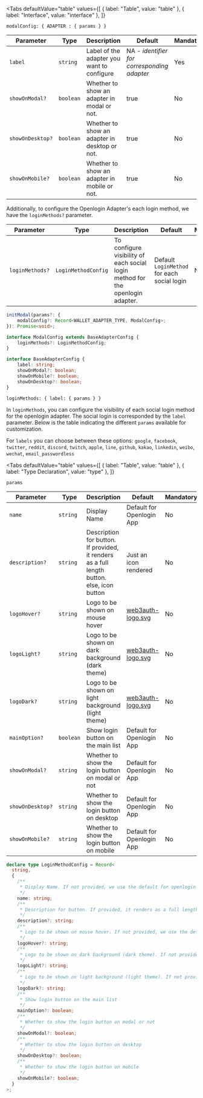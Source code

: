 
<Tabs
  defaultValue="table"
  values={[
    { label: "Table", value: "table" },
    { label: "Interface", value: "interface" },
  ]}
>

<TabItem value="table">

`modalConfig: { ADAPTER : { params } }`

| Parameter        | Type      | Description                                   | Default                                     | Mandatory |
| ---------------- | --------- | --------------------------------------------- | ------------------------------------------- | --------- |
| `label`          | `string`  | Label of the adapter you want to configure    | NA - _identifier for corresponding adapter_ | Yes       |
| `showOnModal?`   | `boolean` | Whether to show an adapter in modal or not.   | true                                        | No        |
| `showOnDesktop?` | `boolean` | Whether to show an adapter in desktop or not. | true                                        | No        |
| `showOnMobile?`  | `boolean` | Whether to show an adapter in mobile or not.  | true                                        | No        |

Additionally, to configure the Openlogin Adapter's each login method, we have the `loginMethods?` parameter.

| Parameter       | Type                | Description                                                                    | Default                                     | Mandatory |
| --------------- | ------------------- | ------------------------------------------------------------------------------ | ------------------------------------------- | --------- |
| `loginMethods?` | `LoginMethodConfig` | To configure visibility of each social login method for the openlogin adapter. | Default `LoginMethod` for each social login | No        |

</TabItem>

<TabItem value="interface">

```ts
initModal(params?: {
    modalConfig?: Record<WALLET_ADAPTER_TYPE, ModalConfig>;
}): Promise<void>;

interface ModalConfig extends BaseAdapterConfig {
    loginMethods?: LoginMethodConfig;
}

interface BaseAdapterConfig {
    label: string;
    showOnModal?: boolean;
    showOnMobile?: boolean;
    showOnDesktop?: boolean;
}
```

</TabItem>

</Tabs>

`loginMethods: { label: { params } }`

In `loginMethods`, you can configure the visibility of each social login method for the openlogin adapter. The social login is corresponded by the
`label` parameter. Below is the table indicating the different `params` available for customization.

For `labels` you can choose between these options: `google`, `facebook`, `twitter`, `reddit`, `discord`, `twitch`, `apple`, `line`, `github`, `kakao`,
`linkedin`, `weibo`, `wechat`, `email_passwordless`

<Tabs
  defaultValue="table"
  values={[
    { label: "Table", value: "table" },
    { label: "Type Declaration", value: "type" },
  ]}
>

<TabItem value="table">

`params`

| Parameter        | Type      | Description                                                                                | Default                                                           | Mandatory |
| ---------------- | --------- | ------------------------------------------------------------------------------------------ | ----------------------------------------------------------------- | --------- |
| `name`           | `string`  | Display Name                                                                               | Default for Openlogin App                                         | No        |
| `description?`   | `string`  | Description for button. If provided, it renders as a full length button. else, icon button | Just an icon rendered                                             | No        |
| `logoHover?`     | `string`  | Logo to be shown on mouse hover                                                            | [web3auth-logo.svg](https://images.web3auth.io/web3auth-logo.svg) | No        |
| `logoLight?`     | `string`  | Logo to be shown on dark background (dark theme)                                           | [web3auth-logo.svg](https://images.web3auth.io/web3auth-logo.svg) | No        |
| `logoDark?`      | `string`  | Logo to be shown on light background (light theme)                                         | [web3auth-logo.svg](https://images.web3auth.io/web3auth-logo.svg) | No        |
| `mainOption?`    | `boolean` | Show login button on the main list                                                         | Default for Openlogin App                                         | No        |
| `showOnModal?`   | `string`  | Whether to show the login button on modal or not                                           | Default for Openlogin App                                         | No        |
| `showOnDesktop?` | `string`  | Whether to show the login button on desktop                                                | Default for Openlogin App                                         | No        |
| `showOnMobile?`  | `string`  | Whether to show the login button on mobile                                                 | Default for Openlogin App                                         | No        |

</TabItem>

<TabItem value="type">

```ts
declare type LoginMethodConfig = Record<
  string,
  {
    /**
     * Display Name. If not provided, we use the default for openlogin app
     */
    name: string;
    /**
     * Description for button. If provided, it renders as a full length button. else, icon button
     */
    description?: string;
    /**
     * Logo to be shown on mouse hover. If not provided, we use the default for openlogin app
     */
    logoHover?: string;
    /**
     * Logo to be shown on dark background (dark theme). If not provided, we use the default for openlogin app
     */
    logoLight?: string;
    /**
     * Logo to be shown on light background (light theme). If not provided, we use the default for openlogin app
     */
    logoDark?: string;
    /**
     * Show login button on the main list
     */
    mainOption?: boolean;
    /**
     * Whether to show the login button on modal or not
     */
    showOnModal?: boolean;
    /**
     * Whether to show the login button on desktop
     */
    showOnDesktop?: boolean;
    /**
     * Whether to show the login button on mobile
     */
    showOnMobile?: boolean;
  }
>;
```

</TabItem>

</Tabs>
